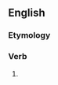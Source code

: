 ==English==

===Etymology===
{{suffix|en|mount|eth}}

===Verb===
{{head|en|verb form}}

# {{en-archaic third-person singular of|mount}}